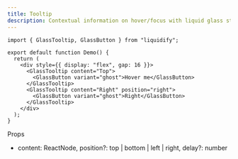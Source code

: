 ```yaml
---
title: Tooltip
description: Contextual information on hover/focus with liquid glass styling.
---
```


```tsx live
import { GlassTooltip, GlassButton } from "liquidify";

export default function Demo() {
  return (
    <div style={{ display: "flex", gap: 16 }}>
      <GlassTooltip content="Top">
        <GlassButton variant="ghost">Hover me</GlassButton>
      </GlassTooltip>
      <GlassTooltip content="Right" position="right">
        <GlassButton variant="ghost">Right</GlassButton>
      </GlassTooltip>
    </div>
  );
}
```

Props

- content: ReactNode, position?: top | bottom | left | right, delay?: number
